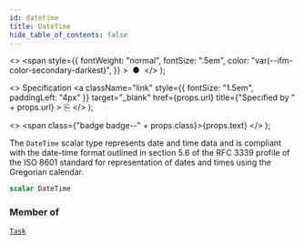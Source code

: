 ```yaml
---
id: datetime
title: DateTime
hide_table_of_contents: false
---
```


  <>
    <span
      style={{
        fontWeight: "normal",
        fontSize: ".5em",
        color: "var(--ifm-color-secondary-darkest)",
      }}
    >
      &nbsp;●&nbsp;
    </span>
  </>
);

  <>
    Specification
    <a
      className="link"
      style={{ fontSize: "1.5em", paddingLeft: "4px" }}
      target="_blank"
      href={props.url}
      title={"Specified by " + props.url}
    >
      ⎘
    </a>
  </>
);

  <>
    <span class={"badge badge--" + props.class}>{props.text}</span>
  </>
);

The `DateTime` scalar type represents date and time data and is compliant with the date-time format outlined in section 5.6 of the RFC 3339 profile of the ISO 8601 standard for representation of dates and times using the Gregorian calendar.

```graphql
scalar DateTime
```

### Member of

[`Task`](//apis-tools/tasklist-api/inputs/task-query.mdx) <Badge class="secondary" text="input"/><Bullet />
